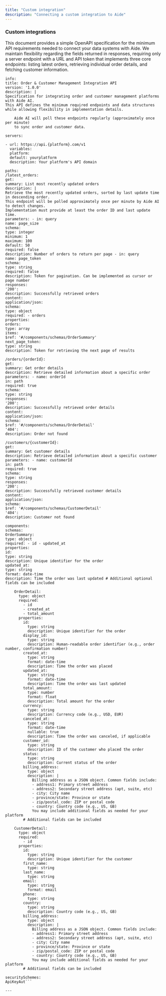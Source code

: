 ```yaml
---
title: "Custom integration"
description: "Connecting a custom integration to Aide"
---
```


### Custom integrations

This document provides a simple OpenAPI specification for the minimum API requirements needed to connect your data systems with Aide. We maintain flexibility regarding the fields returned in responses, requiring only a server endpoint with a URL and API token that implements three core endpoints: listing latest orders, retrieving individual order details, and fetching customer information.

````openapi: 3.0.0
info:
title: Order & Customer Management Integration API
version: '1.0.0'
description: |
Specification for integrating order and customer management platforms with Aide AI.
This API defines the minimum required endpoints and data structures
while allowing flexibility in implementation details.

    Aide AI will poll these endpoints regularly (approximately once per minute)
    to sync order and customer data.

servers:

- url: https://api.{platform}.com/v1
  variables:
  platform:
  default: yourplatform
  description: Your platform's API domain

paths:
/latest_orders:
get:
summary: List most recently updated orders
description: |
Retrieve the most recently updated orders, sorted by last update time in descending order.
This endpoint will be polled approximately once per minute by Aide AI to detect changes.
Implementation must provide at least the order ID and last update time.
parameters: - in: query
name: page_size
schema:
type: integer
minimum: 1
maximum: 100
default: 50
required: false
description: Number of orders to return per page - in: query
name: page_token
schema:
type: string
required: false
description: Token for pagination. Can be implemented as cursor or page number
responses:
'200':
description: Successfully retrieved orders
content:
application/json:
schema:
type: object
required: - orders
properties:
orders:
type: array
items:
$ref: '#/components/schemas/OrderSummary'
next_page_token:
type: string
description: Token for retrieving the next page of results

/orders/{orderId}:
get:
summary: Get order details
description: Retrieve detailed information about a specific order
parameters: - name: orderId
in: path
required: true
schema:
type: string
responses:
'200':
description: Successfully retrieved order details
content:
application/json:
schema:
$ref: '#/components/schemas/OrderDetail'
'404':
description: Order not found

/customers/{customerId}:
get:
summary: Get customer details
description: Retrieve detailed information about a specific customer
parameters: - name: customerId
in: path
required: true
schema:
type: string
responses:
'200':
description: Successfully retrieved customer details
content:
application/json:
schema:
$ref: '#/components/schemas/CustomerDetail'
'404':
description: Customer not found

components:
schemas:
OrderSummary:
type: object
required: - id - updated_at
properties:
id:
type: string
description: Unique identifier for the order
updated_at:
type: string
format: date-time
description: Time the order was last updated # Additional optional fields can be included

    OrderDetail:
      type: object
      required:
        - id
        - created_at
        - total_amount
      properties:
        id:
          type: string
          description: Unique identifier for the order
        display_id:
          type: string
          description: Human-readable order identifier (e.g., order number, confirmation number)
        created_at:
          type: string
          format: date-time
          description: Time the order was placed
        updated_at:
          type: string
          format: date-time
          description: Time the order was last updated
        total_amount:
          type: number
          format: float
          description: Total amount for the order
        currency:
          type: string
          description: Currency code (e.g., USD, EUR)
        canceled_at:
          type: string
          format: date-time
          nullable: true
          description: Time the order was canceled, if applicable
        customer_id:
          type: string
          description: ID of the customer who placed the order
        status:
          type: string
          description: Current status of the order
        billing_address:
          type: object
          description: |
            Billing address as a JSON object. Common fields include:
            - address1: Primary street address
            - address2: Secondary street address (apt, suite, etc)
            - city: City name
            - province/state: Province or state
            - zip/postal_code: ZIP or postal code
            - country: Country code (e.g., US, GB)
            You may include additional fields as needed for your platform
        # Additional fields can be included

    CustomerDetail:
      type: object
      required:
        - id
      properties:
        id:
          type: string
          description: Unique identifier for the customer
        first_name:
          type: string
        last_name:
          type: string
        email:
          type: string
          format: email
        phone:
          type: string
        country:
          type: string
          description: Country code (e.g., US, GB)
        billing_address:
          type: object
          description: |
            Billing address as a JSON object. Common fields include:
            - address1: Primary street address
            - address2: Secondary street address (apt, suite, etc)
            - city: City name
            - province/state: Province or state
            - zip/postal_code: ZIP or postal code
            - country: Country code (e.g., US, GB)
            You may include additional fields as needed for your platform
        # Additional fields can be included

securitySchemes:
ApiKeyAut```

---
````
